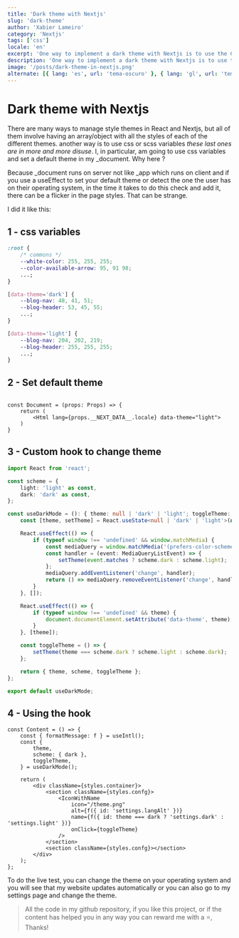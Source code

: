 ```yaml
---
title: 'Dark theme with Nextjs'
slug: 'dark-theme'
author: 'Xabier Lameiro'
category: 'Nextjs'
tags: ['css']
locale: 'en'
excerpt: 'One way to implement a dark theme with Nextjs is to use the CSS variables and once hooked to the theme change event, change the value of the variables.'
description: 'One way to implement a dark theme with Nextjs is to use the CSS variables and once hooked to the theme change event, change the value of the variables.'
image: '/posts/dark-theme-in-nextjs.png'
alternate: [{ lang: 'es', url: 'tema-oscuro' }, { lang: 'gl', url: 'tema-escuro' }]
---
```


# Dark theme with Nextjs

<Date date="02-03-2023" />

<GoogleAdsense />

There are many ways to manage style themes in React and Nextjs, but all of them involve having an array/object with all the styles of each of the different themes.
another way is to use css or scss variables _these last ones are in more and more disuse_. I, in particular, am going to use css variables and set a default theme in my \_document. Why here ?

Because \_document runs on server not like \_app which runs on client and if you use a useEffect to set your default theme or detect the one the user has on their operating system,
in the time it takes to do this check and add it, there can be a flicker in the page styles. That can be strange.

I did it like this:

## 1 - css variables

```css globals.css v1
:root {
    /* commons */
    --white-color: 255, 255, 255;
    --color-available-arrow: 95, 91 98;
    ...;
}

[data-theme='dark'] {
    --blog-nav: 48, 41, 51;
    --blog-header: 53, 45, 55;
    ...;
}

[data-theme='light'] {
    --blog-nav: 204, 202, 219;
    --blog-header: 255, 255, 255;
    ...;
}
```

## 2 - Set default theme

```tsx _document.tsx mark=4 v1

const Document = (props: Props) => {
    return (
        <Html lang={props.__NEXT_DATA__.locale} data-theme="light">
    )
}

```

## 3 - Custom hook to change theme

```ts useDarkMode.ts v1
import React from 'react';

const scheme = {
    light: 'light' as const,
    dark: 'dark' as const,
};

const useDarkMode = (): { theme: null | 'dark' | 'light'; toggleTheme: () => void; scheme: typeof scheme } => {
    const [theme, setTheme] = React.useState<null | 'dark' | 'light'>(null);

    React.useEffect(() => {
        if (typeof window !== 'undefined' && window.matchMedia) {
            const mediaQuery = window.matchMedia('(prefers-color-scheme: dark)');
            const handler = (event: MediaQueryListEvent) => {
                setTheme(event.matches ? scheme.dark : scheme.light);
            };
            mediaQuery.addEventListener('change', handler);
            return () => mediaQuery.removeEventListener('change', handler);
        }
    }, []);

    React.useEffect(() => {
        if (typeof window !== 'undefined' && theme) {
            document.documentElement.setAttribute('data-theme', theme);
        }
    }, [theme]);

    const toggleTheme = () => {
        setTheme(theme === scheme.dark ? scheme.light : scheme.dark);
    };

    return { theme, scheme, toggleTheme };
};

export default useDarkMode;
```

## 4 - Using the hook

```tsx settings.tsx mark=3,4,5,6,15,16 v1
const Content = () => {
    const { formatMessage: f } = useIntl();
    const {
        theme,
        scheme: { dark },
        toggleTheme,
    } = useDarkMode();

    return (
        <div className={styles.container}>
            <section className={styles.confg}>
                <IconWithName
                    icon="/theme.png"
                    alt={f({ id: 'settings.langAlt' })}
                    name={f({ id: theme === dark ? 'settings.dark' : 'settings.light' })}
                    onClick={toggleTheme}
                />
            </section>
            <section className={styles.confg}></section>
        </div>
    );
};
```

To do the live test, you can change the theme on your operating system and you will see that my website updates automatically or you can also go to my settings page and change the theme.

> All the code in my github repository, if you like this project, or if the content has helped you in any way you can reward me with a ⭐️, Thanks!
